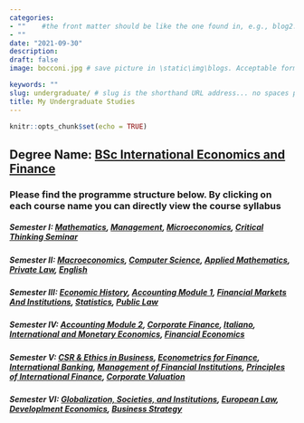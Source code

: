 ```yaml
---
categories:  
- ""    #the front matter should be like the one found in, e.g., blog2.md. It cannot be like the normal Rmd we used
- ""
date: "2021-09-30"
description: 
draft: false
image: bocconi.jpg # save picture in \static\img\blogs. Acceptable formats= jpg, jpeg, or png . Your iPhone pics wont work

keywords: ""
slug: undergraduate/ # slug is the shorthand URL address... no spaces plz
title: My Undergraduate Studies
---
```

  

```r
knitr::opts_chunk$set(echo = TRUE)
```

## **Degree Name:** [BSc International Economics and Finance](https://www.unibocconi.eu/wps/wcm/connect/Bocconi/SitoPubblico_EN/Navigation+Tree/Home/programs/bachelor+of+science/International+Economics+and+Finance/)
### Please find the programme structure below. By clicking on each course name you can directly view the course syllabus
##### **Semester I**: [Mathematics](https://didattica.unibocconi.eu/ts/tsn_anteprima.php?cod_ins=30062&anno=2020&IdPag=6203), [Management](https://didattica.unibocconi.eu/ts/tsn_anteprima.php?cod_ins=30060&anno=2020&IdPag=6203), [Microeconomics](https://didattica.unibocconi.eu/ts/tsn_anteprima.php?cod_ins=30065&anno=2020&IdPag=6203), [Critical Thinking Seminar](https://didattica.unibocconi.eu/ts/tsn_anteprima.php?cod_ins=30527&anno=2020&IdPag=6203)

##### **Semester II**: [Macroeconomics](https://didattica.unibocconi.eu/ts/tsn_anteprima.php?cod_ins=30066&anno=2020&IdPag=6203), [Computer Science](https://didattica.unibocconi.eu/ts/tsn_anteprima.php?cod_ins=30424&anno=2020&IdPag=6203), [Applied Mathematics](https://didattica.unibocconi.eu/ts/tsn_anteprima.php?cod_ins=30063&anno=2020&IdPag=6203), [Private Law](https://didattica.unibocconi.eu/ts/tsn_anteprima.php?cod_ins=30428&anno=2020&IdPag=6203), [English](https://didattica.unibocconi.eu/ts/tsn_anteprima.php?cod_ins=30301&anno=2020&IdPag=6203)

##### **Semester III**: [Economic History](https://didattica.unibocconi.eu/ts/tsn_anteprima.php?cod_ins=30067&anno=2020&IdPag=6203), [Accounting Module 1](https://didattica.unibocconi.eu/ts/tsn_anteprima.php?cod_ins=30426&anno=2020&IdPag=6203), [Financial Markets And Institutions](https://didattica.unibocconi.eu/ts/tsn_anteprima.php?cod_ins=30006&anno=2020&IdPag=6203), [Statistics](https://didattica.unibocconi.eu/ts/tsn_anteprima.php?cod_ins=30001&anno=2020&IdPag=6203), [Public Law](https://didattica.unibocconi.eu/ts/tsn_anteprima.php?cod_ins=30048&anno=2020&IdPag=6203)

##### **Semester IV**: [Accounting Module 2](https://didattica.unibocconi.eu/ts/tsn_anteprima.php?cod_ins=30427&anno=2020&IdPag=6203), [Corporate Finance](https://didattica.unibocconi.eu/ts/tsn_anteprima.php?cod_ins=30017&anno=2020&IdPag=6203), [Italiano](https://didattica.unibocconi.eu/ts/tsn_anteprima.php?cod_ins=30308&anno=2020&IdPag=6203), [International and Monetary Economics](https://didattica.unibocconi.eu/ts/tsn_anteprima.php?cod_ins=30054&anno=2020&IdPag=62033), [Financial Economics](https://didattica.unibocconi.eu/ts/tsn_anteprima.php?cod_ins=30055&anno=2020&IdPag=6203)

##### **Semester V**: [CSR & Ethics in Business](https://didattica.unibocconi.eu/ts/tsn_anteprima.php?cod_ins=30281&anno=2020&IdPag=6203), [Econometrics for Finance](https://didattica.unibocconi.eu/ts/tsn_anteprima.php?cod_ins=30285&anno=2020&IdPag=6203), [International Banking](https://didattica.unibocconi.eu/ts/tsn_anteprima.php?cod_ins=30178&anno=2020&IdPag=6203), [Management of Financial Institutions](https://didattica.unibocconi.eu/ts/tsn_anteprima.php?cod_ins=30148&anno=2020&IdPag=6203), [Principles of International Finance](https://didattica.unibocconi.eu/ts/tsn_anteprima.php?cod_ins=30151&anno=2020&IdPag=6203), [Corporate Valuation](https://didattica.unibocconi.eu/ts/tsn_anteprima.php?cod_ins=30257&anno=2020&IdPag=6203)

##### **Semester VI**: [Globalization, Societies, and Institutions](https://didattica.unibocconi.eu/ts/tsn_anteprima.php?cod_ins=30282&anno=2020&IdPag=6203), [European Law](https://didattica.unibocconi.eu/ts/tsn_anteprima.php?cod_ins=30058&anno=2020&IdPag=6203), [Developlment Economics](https://didattica.unibocconi.eu/ts/tsn_anteprima.php?cod_ins=30145&anno=2020&IdPag=6203), [Business Strategy](https://didattica.unibocconi.eu/ts/tsn_anteprima.php?cod_ins=30012&anno=2020&IdPag=6203)


